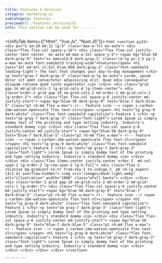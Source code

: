 ```yaml
---
title: Features & Services
category: marketing-ui
subCategory: features
previewUrl: /features_services/9/
info: This section can be used for ......
---
```


<UnifyTab items={["Html", "Vue.Js", "Nuxt.JS"]}>
  <TabItem>
    ```html
    <section py32>
      <div px="5 sm:10 md:12 lg:5" class="max-w-7xl mx-auto">
        <div class="flex flex-col space-y-16">
          <div class="flex flex-col justify-center text-center  mx-auto md-max-w-3xl space-y-5">
            <span bg="blue-50 dark:gray-9" text="xs emerald-8 dark:gray-1"
              class="rd-lg px-2.5 py-1 w-max mx-auto font-semibold tracking-wide">Features</span>
            <h1 text="3xl md:4xl xl:5xl blue-950 dark:gray-2" class="font-semibold leading-tight">
              The tool that changes your day-to-day management
            </h1>
            <p text="gray-7 dark:gray-3" class="max-w-lg mx-auto">
              Lorem, ipsum dolor sit amet consectetur adipisicing elit. Quae odio consequatur aliquam ratione quod iusto
              aspernatur
            </p>
          </div>
          <div class="grid gap-14 md-grid-cols-2 lg-grid-cols-4 lg-items-center">
            <div class="order-1 grid gap-10 sm-grid-cols-2 md-order-1 md-grid-cols-1 lg-order-1">
              <div class="flex flex-col space-y-6 justify-center md-justify-start">
                <span bg="blue-50 dark:gray-9" text="blue-7 dark:blue-5" class="p2 rd-md flex w-max">
                  <!-- feature icon -->
                  <span i-carbon-ibm-watson-openscale flex text-xl></span>
                </span>
                <h1 text="lg gray-9 dark:white" class="flex font-semibold capitalize">
                  Feature 1
                </h1>
                <p text="sm gray-7 dark:gray-3" class="font-light">
                  Lorem Ipsum is simply dummy text of the printing and type setting industry. Industry's standard dummy
                </p>
              </div>
              <div class="flex flex-col space-y-6 justify-center md-justify-start">
                <span bg="blue-50 dark:gray-9" text="blue-7 dark:blue-5" class="p2 rd-md flex w-max">
                  <!-- feature icon -->
                  <span i-carbon-ibm-watson-openscale flex text-xl></span>
                </span>
                <h1 text="lg gray-9 dark:white" class="flex font-semibold capitalize">
                  Feature 1
                </h1>
                <p text="sm gray-7 dark:gray-3" class="font-light">
                  Lorem Ipsum is simply dummy text of the printing and type setting industry. Industry's standard dummy
                </p>
              </div>
            </div>
            <div class="flex items-center justify-center order-3 
            md-col-span-2 lg-order-2 lg-row-span-2 lg-h-full">
              <div class="flex-1 relative bg-gradient-to-tr from-sky-1 to-indigo-3 
            p6 rd-lg aspect-[4/2.4] overflow-hidden">
                <img src="/images/dash-light.webp" alt="illustration" width="1800" class="wfull hauto">
              </div>
            </div>
            <div class="order-1 grid gap-10 sm-grid-cols-2 md-order-2 md-grid-cols-1 lg-order-3">
              <div class="flex flex-col space-y-6 justify-center md-justify-start">
                <span bg="blue-50 dark:gray-9" text="blue-7 dark:blue-5" class="p2 rd-md flex w-max">
                  <!-- feature icon -->
                  <span i-carbon-ibm-watson-openscale flex text-xl></span>
                </span>
                <h1 text="lg gray-9 dark:white" class="flex font-semibold capitalize">
                  Feature 1
                </h1>
                <p text="sm gray-7 dark:gray-3" class="font-light">
                  Lorem Ipsum is simply dummy text of the printing and type setting industry. Industry's standard dummy
                </p>
              </div>
              <div class="flex flex-col space-y-6 justify-center md-justify-start">
                <span bg="blue-50 dark:gray-9" text="blue-7 dark:blue-5" class="p2 rd-md flex w-max">
                  <!-- feature icon -->
                  <span i-carbon-ibm-watson-openscale flex text-xl></span>
                </span>
                <h1 text="lg gray-9 dark:white" class="flex font-semibold capitalize">
                  Feature 1
                </h1>
                <p text="sm gray-7 dark:gray-3" class="font-light">
                  Lorem Ipsum is simply dummy text of the printing and type setting industry. Industry's standard dummy
                </p>
              </div>
            </div>
          </div>
        </div>
      </div>
    </section>
    ```
  </TabItem>

  <TabItem>
    ```
    <template>
    <section py32>
        <div px="5 sm:10 md:12 lg:5" class="max-w-7xl mx-auto">
        <div class="flex flex-col space-y-16">
            <div class="flex flex-col justify-center text-center  mx-auto md-max-w-3xl space-y-5">
            <span bg="blue-50 dark:gray-9" text="xs emerald-8 dark:gray-1"
                class="rd-lg px-2.5 py-1 w-max mx-auto font-semibold tracking-wide">Features</span>
            <h1 text="3xl md:4xl xl:5xl blue-950 dark:gray-2" class="font-semibold leading-tight">
                The tool that changes your day-to-day management
            </h1>
            <p text="gray-7 dark:gray-3" class="max-w-lg mx-auto">
                Lorem, ipsum dolor sit amet consectetur adipisicing elit. Quae odio consequatur aliquam ratione quod iusto
                aspernatur
            </p>
            </div>
            <div class="grid gap-14 md-grid-cols-2 lg-grid-cols-4 lg-items-center">
            <div class="order-1 grid gap-10 sm-grid-cols-2 md-order-1 md-grid-cols-1 lg-order-1">
                <div class="flex flex-col space-y-6 justify-center md-justify-start">
                <span bg="blue-50 dark:gray-9" text="blue-7 dark:blue-5" class="p2 rd-md flex w-max">
                    <!-- feature icon -->
                    <span i-carbon-ibm-watson-openscale flex text-xl></span>
                </span>
                <h1 text="lg gray-9 dark:white" class="flex font-semibold capitalize">
                    Feature 1
                </h1>
                <p text="sm gray-7 dark:gray-3" class="font-light">
                    Lorem Ipsum is simply dummy text of the printing and type setting industry. Industry's standard dummy
                </p>
                </div>
                <div class="flex flex-col space-y-6 justify-center md-justify-start">
                <span bg="blue-50 dark:gray-9" text="blue-7 dark:blue-5" class="p2 rd-md flex w-max">
                    <!-- feature icon -->
                    <span i-carbon-ibm-watson-openscale flex text-xl></span>
                </span>
                <h1 text="lg gray-9 dark:white" class="flex font-semibold capitalize">
                    Feature 1
                </h1>
                <p text="sm gray-7 dark:gray-3" class="font-light">
                    Lorem Ipsum is simply dummy text of the printing and type setting industry. Industry's standard dummy
                </p>
                </div>
            </div>
            <div class="flex items-center justify-center order-3 md-col-span-2 lg-order-2 lg-row-span-2 lg-h-full">
                <div class="flex items-center justify-center order-3 md-col-span-2 lg-order-2 lg-row-span-2 lg-h-full">
                <div
                    class="flex-1 relative bg-gradient-to-tr from-sky-1 to-indigo-3 p6 rd-lg aspect-[4/2.4] overflow-hidden">
                    <img src="/images/dash-light.webp" alt="illustration" width="1800" class="wfull hauto">
                </div>
                </div>
            </div>
            <div class="order-1 grid gap-10 sm-grid-cols-2 md-order-2 md-grid-cols-1 lg-order-3">
                <div class="flex flex-col space-y-6 justify-center md-justify-start">
                <span bg="blue-50 dark:gray-9" text="blue-7 dark:blue-5" class="p2 rd-md flex w-max">
                    <!-- feature icon -->
                    <span i-carbon-ibm-watson-openscale flex text-xl></span>
                </span>
                <h1 text="lg gray-9 dark:white" class="flex font-semibold capitalize">
                    Feature 1
                </h1>
                <p text="sm gray-7 dark:gray-3" class="font-light">
                    Lorem Ipsum is simply dummy text of the printing and type setting industry. Industry's standard dummy
                </p>
                </div>
                <div class="flex flex-col space-y-6 justify-center md-justify-start">
                <span bg="blue-50 dark:gray-9" text="blue-7 dark:blue-5" class="p2 rd-md flex w-max">
                    <!-- feature icon -->
                    <span i-carbon-ibm-watson-openscale flex text-xl></span>
                </span>
                <h1 text="lg gray-9 dark:white" class="flex font-semibold capitalize">
                    Feature 1
                </h1>
                <p text="sm gray-7 dark:gray-3" class="font-light">
                    Lorem Ipsum is simply dummy text of the printing and type setting industry. Industry's standard dummy
                </p>
                </div>
            </div>
            </div>
        </div>
        </div>
    </section>
    </template>
    ```
  </TabItem> 

  <TabItem>
    ```
    <template>
    <section py32>
        <div px="5 sm:10 md:12 lg:5" class="max-w-7xl mx-auto">
        <div class="flex flex-col space-y-16">
            <div class="flex flex-col justify-center text-center  mx-auto md-max-w-3xl space-y-5">
            <span bg="blue-50 dark:gray-9" text="xs emerald-8 dark:gray-1"
                class="rd-lg px-2.5 py-1 w-max mx-auto font-semibold tracking-wide">Features</span>
            <h1 text="3xl md:4xl xl:5xl blue-950 dark:gray-2" class="font-semibold leading-tight">
                The tool that changes your day-to-day management
            </h1>
            <p text="gray-7 dark:gray-3" class="max-w-lg mx-auto">
                Lorem, ipsum dolor sit amet consectetur adipisicing elit. Quae odio consequatur aliquam ratione quod iusto
                aspernatur
            </p>
            </div>
            <div class="grid gap-14 md-grid-cols-2 lg-grid-cols-4 lg-items-center">
            <div class="order-1 grid gap-10 sm-grid-cols-2 md-order-1 md-grid-cols-1 lg-order-1">
                <div class="flex flex-col space-y-6 justify-center md-justify-start">
                <span bg="blue-50 dark:gray-9" text="blue-7 dark:blue-5" class="p2 rd-md flex w-max">
                    <!-- feature icon -->
                    <span i-carbon-ibm-watson-openscale flex text-xl></span>
                </span>
                <h1 text="lg gray-9 dark:white" class="flex font-semibold capitalize">
                    Feature 1
                </h1>
                <p text="sm gray-7 dark:gray-3" class="font-light">
                    Lorem Ipsum is simply dummy text of the printing and type setting industry. Industry's standard dummy
                </p>
                </div>
                <div class="flex flex-col space-y-6 justify-center md-justify-start">
                <span bg="blue-50 dark:gray-9" text="blue-7 dark:blue-5" class="p2 rd-md flex w-max">
                    <!-- feature icon -->
                    <span i-carbon-ibm-watson-openscale flex text-xl></span>
                </span>
                <h1 text="lg gray-9 dark:white" class="flex font-semibold capitalize">
                    Feature 1
                </h1>
                <p text="sm gray-7 dark:gray-3" class="font-light">
                    Lorem Ipsum is simply dummy text of the printing and type setting industry. Industry's standard dummy
                </p>
                </div>
            </div>
            <div class="flex items-center justify-center order-3 md-col-span-2 lg-order-2 lg-row-span-2 lg-h-full">
                <div class="flex items-center justify-center order-3 md-col-span-2 lg-order-2 lg-row-span-2 lg-h-full">
                <div
                    class="flex-1 relative bg-gradient-to-tr from-sky-1 to-indigo-3 p6 rd-lg aspect-[4/2.4] overflow-hidden">
                    <img src="/images/dash-light.webp" alt="illustration" width="1800" class="wfull hauto">
                </div>
                </div>
            </div>
            <div class="order-1 grid gap-10 sm-grid-cols-2 md-order-2 md-grid-cols-1 lg-order-3">
                <div class="flex flex-col space-y-6 justify-center md-justify-start">
                <span bg="blue-50 dark:gray-9" text="blue-7 dark:blue-5" class="p2 rd-md flex w-max">
                    <!-- feature icon -->
                    <span i-carbon-ibm-watson-openscale flex text-xl></span>
                </span>
                <h1 text="lg gray-9 dark:white" class="flex font-semibold capitalize">
                    Feature 1
                </h1>
                <p text="sm gray-7 dark:gray-3" class="font-light">
                    Lorem Ipsum is simply dummy text of the printing and type setting industry. Industry's standard dummy
                </p>
                </div>
                <div class="flex flex-col space-y-6 justify-center md-justify-start">
                <span bg="blue-50 dark:gray-9" text="blue-7 dark:blue-5" class="p2 rd-md flex w-max">
                    <!-- feature icon -->
                    <span i-carbon-ibm-watson-openscale flex text-xl></span>
                </span>
                <h1 text="lg gray-9 dark:white" class="flex font-semibold capitalize">
                    Feature 1
                </h1>
                <p text="sm gray-7 dark:gray-3" class="font-light">
                    Lorem Ipsum is simply dummy text of the printing and type setting industry. Industry's standard dummy
                </p>
                </div>
            </div>
            </div>
        </div>
        </div>
    </section>
    </template>
    ```
  </TabItem>
</UnifyTab>